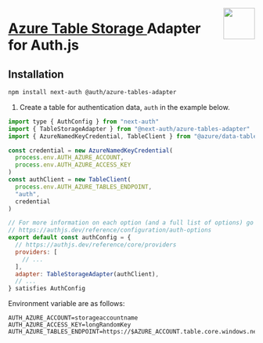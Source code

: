 <img
  align="right"
  src="/img/adapters/azure-tables.svg"
  width="64"
  height="64"
/>

# <a href="https://azure.microsoft.com/en-us/products/storage/tables"> Azure Table Storage </a> Adapter for Auth.js

## Installation

```bash npm2yarn
npm install next-auth @auth/azure-tables-adapter
```

1. Create a table for authentication data, `auth` in the example below.

```js filename="auth.ts"
import type { AuthConfig } from "next-auth"
import { TableStorageAdapter } from "@next-auth/azure-tables-adapter"
import { AzureNamedKeyCredential, TableClient } from "@azure/data-tables"

const credential = new AzureNamedKeyCredential(
  process.env.AUTH_AZURE_ACCOUNT,
  process.env.AUTH_AZURE_ACCESS_KEY
)
const authClient = new TableClient(
  process.env.AUTH_AZURE_TABLES_ENDPOINT,
  "auth",
  credential
)

// For more information on each option (and a full list of options) go to
// https://authjs.dev/reference/configuration/auth-options
export default const authConfig = {
  // https://authjs.dev/reference/core/providers
  providers: [
    // ...
  ],
  adapter: TableStorageAdapter(authClient),
  // ...
} satisfies AuthConfig
```

Environment variable are as follows:

```
AUTH_AZURE_ACCOUNT=storageaccountname
AUTH_AZURE_ACCESS_KEY=longRandomKey
AUTH_AZURE_TABLES_ENDPOINT=https://$AZURE_ACCOUNT.table.core.windows.net
```
